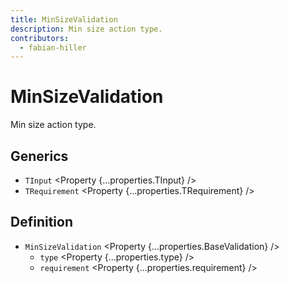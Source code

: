 ```yaml
---
title: MinSizeValidation
description: Min size action type.
contributors:
  - fabian-hiller
---
```



# MinSizeValidation

Min size action type.

## Generics

- `TInput` <Property {...properties.TInput} />
- `TRequirement` <Property {...properties.TRequirement} />

## Definition

- `MinSizeValidation` <Property {...properties.BaseValidation} />
  - `type` <Property {...properties.type} />
  - `requirement` <Property {...properties.requirement} />
